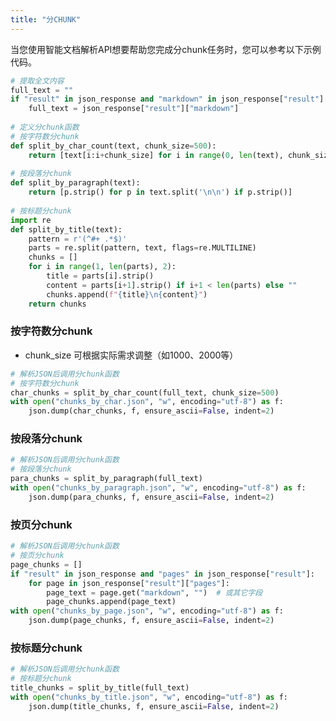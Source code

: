 ```yaml
---
title: "分CHUNK"
---
```


当您使用智能文档解析API想要帮助您完成分chunk任务时，您可以参考以下示例代码。

```python
# 提取全文内容
full_text = ""
if "result" in json_response and "markdown" in json_response["result"]:
    full_text = json_response["result"]["markdown"]
    
# 定义分chunk函数
# 按字符数分chunk
def split_by_char_count(text, chunk_size=500):
    return [text[i:i+chunk_size] for i in range(0, len(text), chunk_size)]
    
# 按段落分chunk
def split_by_paragraph(text):
    return [p.strip() for p in text.split('\n\n') if p.strip()]
    
# 按标题分chunk
import re
def split_by_title(text):
    pattern = r'(^#+ .*$)'
    parts = re.split(pattern, text, flags=re.MULTILINE)
    chunks = []
    for i in range(1, len(parts), 2):
        title = parts[i].strip()
        content = parts[i+1].strip() if i+1 < len(parts) else ""
        chunks.append(f"{title}\n{content}")
    return chunks
```

### 按字符数分chunk

- chunk_size 可根据实际需求调整（如1000、2000等）

```python
# 解析JSON后调用分chunk函数
# 按字符数分chunk
char_chunks = split_by_char_count(full_text, chunk_size=500)
with open("chunks_by_char.json", "w", encoding="utf-8") as f:
    json.dump(char_chunks, f, ensure_ascii=False, indent=2)
```

### 按段落分chunk

```python
# 解析JSON后调用分chunk函数
# 按段落分chunk
para_chunks = split_by_paragraph(full_text)
with open("chunks_by_paragraph.json", "w", encoding="utf-8") as f:
    json.dump(para_chunks, f, ensure_ascii=False, indent=2)
```

### 按页分chunk

```python
# 解析JSON后调用分chunk函数
# 按页分chunk
page_chunks = []
if "result" in json_response and "pages" in json_response["result"]:
    for page in json_response["result"]["pages"]:
        page_text = page.get("markdown", "")  # 或其它字段
        page_chunks.append(page_text)
with open("chunks_by_page.json", "w", encoding="utf-8") as f:
    json.dump(page_chunks, f, ensure_ascii=False, indent=2)
```

### 按标题分chunk

```python
# 解析JSON后调用分chunk函数
# 按标题分chunk
title_chunks = split_by_title(full_text)
with open("chunks_by_title.json", "w", encoding="utf-8") as f:
    json.dump(title_chunks, f, ensure_ascii=False, indent=2)
```